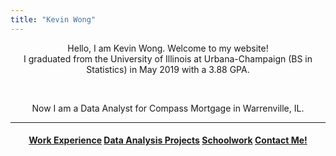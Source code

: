 ```yaml
---
title: "Kevin Wong"
---
```


<style>
body .main-container {
  max-width: 900px !important;
}
</style>

<center>Hello, I am Kevin Wong. Welcome to my website!</center>

<!--
<center>I am a Statistics student at the University of Illinois at Urbana-Champaign.</center>
-->

<center>I graduated from the University of Illinois at Urbana-Champaign (BS in Statistics) in May 2019 with a 3.88 GPA.</center>


<br>
<!-- test test -->
<!--
<center>I will be graduating from the Univ. of Illinois in May 2019 with an overall GPA of 3.88.</center>
-->

<center>Now I am a Data Analyst for Compass Mortgage in Warrenville, IL.</center>

<hr />

<center>
  <h4>
  <a class="swag1">[Work Experience](work.html)</a>
  <a class="swag1">[Data Analysis Projects](data.html)</a>
  <a class="swag1">[Schoolwork](schoolwork.html)</a>
  <a class="swag1">[Contact Me!](contact.html)</a>
  </h4>
</center>



